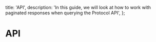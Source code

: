   title: 'API',
  description:
    'In this guide, we will look at how to work with paginated responses when querying the Protocol API',
};

# API
